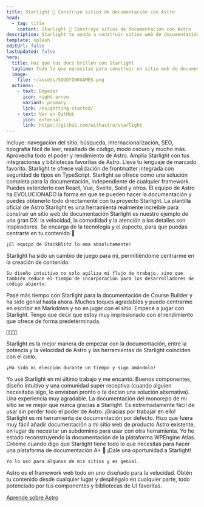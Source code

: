 ```yaml
---
title: Starlight 🌟 Construye sitios de documentación con Astro
head:
  - tag: title
    content: Starlight 🌟 Construye sitios de documentación con Astro
description: Starlight te ayuda a construir sitios web de documentación hermosos y de alto rendimiento utilizando Astro.
template: splash
editUrl: false
lastUpdated: false
hero:
  title: Haz que tus docs brillen con Starlight
  tagline: Todo lo que necesitas para construir un sitio web de documentación estelar. Rápido, accesible y fácil de usar.
  image:
    file: ~/assets/SOGGYINKGAMES.png
  actions:
    - text: Empezar
      icon: right-arrow
      variant: primary
      link: /es/getting-started/
    - text: Ver en GitHub
      icon: external
      link: https://github.com/withastro/starlight
---
```



<CardGrid stagger>
	<Card title="Documentación que deleita" icon="open-book">
		Incluye: navegación del sitio, búsqueda, internacionalización, SEO,
		tipografía fácil de leer, resaltado de código, modo oscuro y mucho más.
	</Card>
	<Card title="Impulsado por Astro" icon="rocket">
		Aprovecha todo el poder y rendimiento de Astro. Amplía Starlight con tus
		integraciones y bibliotecas favoritas de Astro.
	</Card>
	<Card title="Markdown, Markdoc y MDX" icon="document">
		Lleva tu lenguaje de marcado favorito. Starlight te ofrece validación de
		frontmatter integrada con seguridad de tipos en TypeScript.
	</Card>
	<Card title="Lleva tus propios componentes de UI" icon="puzzle">
		Starlight se ofrece como una solución completa para la documentación,
		independiente de cualquier framework. Puedes extenderlo con React, Vue,
		Svelte, Solid y otros.
	</Card>
</CardGrid>

<TestimonialGrid title="Lo que nuestros usuarios opinan">
  <Testimonial
    name="Rachel"
    handle="rachelnabors"
    cite="https://twitter.com/astrodotbuild/status/1724934718745915558"
  >
	El equipo de Astro ha EVOLUCIONADO la forma en que se pueden hacer la documentación y puedes obtenerlo todo directamente con tu proyecto Starlight.
  </Testimonial>
  <Testimonial
    name="Flavio"
    handle="flaviocopes"
    cite="https://twitter.com/flaviocopes/status/1738237658717905108"
  >
	La plantilla oficial de Astro Starlight es una herramienta realmente increíble para construir un sitio web de documentación
  </Testimonial>
  <Testimonial
    name="Tomek"
    handle="sulco"
    cite="https://twitter.com/sulco/status/1735610348730802342"
  >
	Starlight es nuestro ejemplo de una gran DX: la velocidad, la comodidad y 
	la atención a los detalles son inspiradores. Se encarga de la tecnología y el aspecto, 
	para que puedas centrarte en tu contenido 👏

    ¡El equipo de StackBlitz lo ama absolutamente!

  </Testimonial>
  <Testimonial
    name="Roberto"
    handle="RmeetsH"
    cite="https://twitter.com/RmeetsH/status/1735783992018760090"
  >
	Starlight ha sido un cambio de juego para mí, permitiéndome centrarme en la creación de contenido.

    Su diseño intuitivo no solo agiliza mi flujo de trabajo, sino que también reduce el tiempo de incorporación para los desarrolladores de código abierto.

  </Testimonial>
  <Testimonial
    name="Joel"
    handle="jhooks"
    cite="https://twitter.com/jhooks/status/1727405160547418405"
  >
	Pasé más tiempo con Starlight para la documentación de Course Builder y ha sido genial hasta ahora. Muchos toques agradables y puedo centrarme en escribir en Markdown y no en jugar con el sitio.
  </Testimonial>
  <Testimonial
    name="Rick"
    handle="rick_viscomi"
    cite="https://twitter.com/rick_viscomi/status/1665867447910510593"
  >
	Empecé a jugar con Starlight. Tengo que decir que estoy muy impresionado con el rendimiento que ofrece de forma predeterminada.

    💯💯💯💯

  </Testimonial>
  <Testimonial
    name="Nicolas"
    handle="beaussan"
    cite="https://twitter.com/beaussan/status/1735625189583466893"
  >
	Starlight es la mejor manera de empezar con la documentación, entre la 
	potencia y la velocidad de Astro y las herramientas de Starlight 
	coinciden con el cielo.

    ¡Ha sido mi elección durante un tiempo y sigo amándolo!

  </Testimonial>
  <Testimonial
    name="Sylwia"
    handle="SylwiaVargas"
    cite="https://x.com/SylwiaVargas/status/1726556825741578286"
  >
	Yo usé Starlight en mi último trabajo y me encantó. Buenos componentes, diseño 
	intuitivo y una comunidad super receptiva (cuando alguien necesitaba algo, 
	lo enviaban pronto o te decían una solución alternativa). Una experiencia muy agradable.
  </Testimonial>
  <Testimonial
    name="Lou Cyx"
    handle="loucyx"
    cite="https://elk.zone/m.webtoo.ls/@loucyx@mastodon.social/111587380021362284"
  >
	La documentación del monorepo de mi sitio se ve mejor que nunca gracias a Starlight. Es extremadamente fácil de usar sin perder todo el poder de Astro. ¡Gracias por trabajar en ello!
  </Testimonial>
  <Testimonial
    name="BowTiedWebReaper"
    handle="BowTiedWebReapr"
    cite="https://twitter.com/BowTiedWebReapr/status/1735633399501697517"
  >
	Starlight es mi herramienta de documentación por defecto. Hizo que fuera muy fácil añadir documentación a mi sitio web de producto Astro existente, en lugar de necesitar un subdominio para usar con otra herramienta.
  </Testimonial>
  <Testimonial
    name="Jeff"
    handle="J_Everhart383"
    cite="https://twitter.com/J_Everhart383/status/1691900590048292908"
  >
	Yo he estado reconstruyendo la documentación de la plataforma WPEngine Atlas. Créeme cuando digo que Starlight tiene todo lo que necesitas para hacer una plataforma de documentación A+ 🙌
  </Testimonial>
  <Testimonial
    name="Chloe"
    handle="solelychloe"
    cite="https://twitter.com/solelychloe/status/1695115277602628082"
  >
	¡Dale una oportunidad a Starlight!

    Yo lo uso para algunos de mis sitios y es genial.

  </Testimonial>
</TestimonialGrid>

<AboutAstro title="Presentado por">
Astro es el framework web todo en uno diseñado para la velocidad. Obtén tu contenido desde cualquier lugar y despliégalo en cualquier parte, todo potenciado por tus componentes y bibliotecas de UI favoritas.

[Aprende sobre Astro](https://astro.build/)

</AboutAstro>
